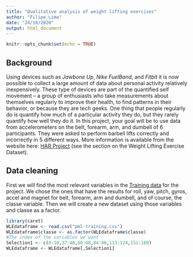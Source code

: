 ---
title: "Qualitative analysis of weight lifting exercises"
author: "Filipe Lima"
date: "24/10/2020"
output: html_document
---

```{r setup, include=FALSE}
knitr::opts_chunk$set(echo = TRUE)
```

## Background

Using devices such as *Jawbone Up*, *Nike FuelBand*, and *Fitbit* it is now possible to collect a large amount of data about personal activity relatively inexpensively. These type of devices are part of the quantified self movement – a group of enthusiasts who take measurements about themselves regularly to improve their health, to find patterns in their behavior, or because they are tech geeks. One thing that people regularly do is quantify how much of a particular activity they do, but they rarely quantify how well they do it. In this project, your goal will be to use data from accelerometers on the belt, forearm, arm, and dumbell of 6 participants. They were asked to perform barbell lifts correctly and incorrectly in 5 different ways. More information is available from the website here: [HAR Project](http://groupware.les.inf.puc-rio.br/har) (see the section on the Weight Lifting Exercise Dataset).


## Data cleaning

First we will find the most relevant variables in the [Training data](https://d396qusza40orc.cloudfront.net/predmachlearn/pml-training.csv) for the project. We chose the ones that have the results for roll, yaw, pitch, gyros, accel and magnet for belt, forearm, arm and dumbell, and of course, the classe variable. Then we will create a new dataset using those variables and classe as a factor.

```{r, eval=FALSE}
library(caret)
WLEdataframe <- read.csv("pml-training.csv")
WLEdataframe$classe <- as.factor(WLEdataframe$classe)
#The index of the variables we want
Selection1 <- c(8:10,37:48,60:68,84:86,113:124,151:160)
WLEdataframe <- WLEdataframe[,Selection1]
```

